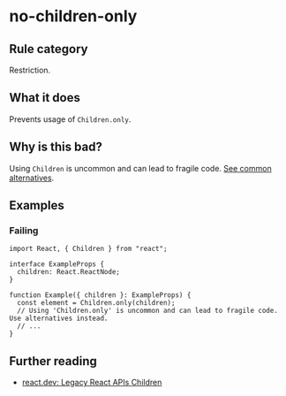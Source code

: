 # no-children-only

## Rule category

Restriction.

## What it does

Prevents usage of `Children.only`.

## Why is this bad?

Using `Children` is uncommon and can lead to fragile code. [See common alternatives](https://react.dev/reference/react/Children#alternatives).

## Examples

### Failing

```tsx twoslash
import React, { Children } from "react";

interface ExampleProps {
  children: React.ReactNode;
}

function Example({ children }: ExampleProps) {
  const element = Children.only(children);
  // Using 'Children.only' is uncommon and can lead to fragile code. Use alternatives instead.
  // ...
}
```

## Further reading

- [react.dev: Legacy React APIs Children](https://react.dev/reference/react/Children)
